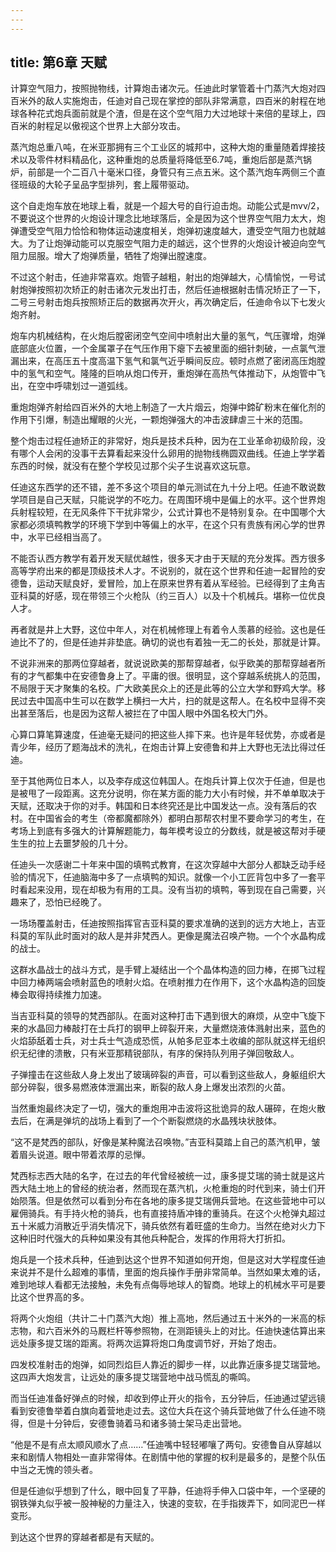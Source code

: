 ```yaml
---
---
---
```

title: 第6章 天赋
---



计算空气阻力，按照抛物线，计算炮击诸次元。任迪此时掌管着十门蒸汽大炮对四百米外的敌人实施炮击，任迪对自己现在掌控的部队非常满意，四百米的射程在地球各种花式炮兵面前就是个渣，但是在这个空气阻力大过地球十来倍的星球上，四百米的射程足以傲视这个世界上大部分攻击。

蒸汽炮总重八吨，在米亚那拥有三个工业区的城邦中，这种大炮的重量随着焊接技术以及零件材料精品化，这种重炮的总质量将降低至6.7吨，重炮后部是蒸汽锅炉，前部是一个二百八十毫米口径，身管只有三点五米。这个蒸汽炮车两侧三个直径班级的大轮子呈品字型排列，套上履带驱动。

这个自走炮车放在地球上看，就是一个超大号的自行迫击炮。动能公式是mvv/2，不要说这个世界的火炮设计理念比地球落后，全是因为这个世界空气阻力太大，炮弹遭受空气阻力恰恰和物体运动速度相关，炮弹初速度越大，遭受空气阻力也就越大。为了让炮弹动能可以克服空气阻力走的越远，这个世界的火炮设计被迫向空气阻力屈服。增大了炮弹质量，牺牲了炮弹出膛速度。

不过这个射击，任迪非常喜欢。炮管子越粗，射出的炮弹越大，心情愉悦，一号试射炮弹按照初次矫正的射击诸次元发出打击，然后任迪根据射击情况矫正了一下，二号三号射击炮兵按照矫正后的数据再次开火，再次确定后，任迪命令以下七发火炮齐射。

炮车内机械结构，在火炮后膛密闭空气空间中喷射出大量的氢气，气压骤增，炮弹底部底火位置，一个金属罩子在气压作用下瘪下去被里面的细针刺破，一点氯气泄漏出来，在高压五十度高温下氢气和氯气近乎瞬间反应。顿时点燃了密闭高压炮膛中的氢气和空气。隆隆的巨响从炮口传开，重炮弹在高热气体推动下，从炮管中飞出，在空中呼啸划过一道弧线。

重炮炮弹齐射给四百米外的大地上制造了一大片烟云，炮弹中鍗矿粉末在催化剂的作用下引爆，制造出耀眼的火光，一颗炮弹强大的冲击波肆虐三十米的范围。

整个炮击过程任迪矫正的非常好，炮兵是技术兵种，因为在工业革命初级阶段，没有哪个人会闲的没事干去算看起来没什么卵用的抛物线椭圆双曲线。任迪上学学着东西的时候，就没有在整个学校见过那个尖子生说喜欢这玩意。

任迪这东西学的还不错，差不多这个项目的单元测试在九十分上吧。任迪不敢说数学项目是自己天赋，只能说学的不吃力。在周围环境中是偏上的水平。这个世界炮兵射程较短，在无风条件下干扰非常少，公式计算也不是特别复杂。在中国哪个大家都必须填鸭教学的环境下学到中等偏上的水平，在这个只有贵族有闲心学的世界中，水平已经相当高了。

不能否认西方教学有着开发天赋优越性，很多天才由于天赋的充分发挥。西方很多高等学府出来的都是顶级技术人才。不说别的，就在这个世界和任迪一起冒险的安德鲁，运动天赋良好，爱冒险，加上在原来世界有着从军经验。已经得到了主角吉亚科莫的好感，现在带领三个火枪队（约三百人）以及十个机械兵。堪称一位优良人才。

再者就是井上大野，这位中年人，对在机械修理上有着令人羡慕的经验。这也是任迪比不了的，但是任迪并非垫底。确切的说也有着独一无二的长处，那就是计算。

不说非洲来的那两位穿越者，就说说欧美的那帮穿越者，似乎欧美的那帮穿越者所有的才气都集中在安德鲁身上了。平庸的很。很明显，这个穿越系统挑人的范围，不局限于天才聚集的名校。广大欧美民众上的还是此等的公立大学和野鸡大学。移民过去中国高中生可以在数学上横扫一大片，扫的就是这帮人。在名校中显得不突出甚至落后，也是因为这帮人被拦在了中国人眼中外国名校大门外。

心算口算笔算速度，任迪毫无疑问的把这些人摔下来。也许是年轻优势，亦或者是青少年，经历了题海战术的洗礼，在炮击计算上安德鲁和井上大野也无法比得过任迪。

至于其他两位日本人，以及李存成这位韩国人。在炮兵计算上仅次于任迪，但是也是被甩了一段距离。这充分说明，你在某方面的能力大小有时候，并不单单取决于天赋，还取决于你的对手。韩国和日本终究还是比中国发达一点。没有落后的农村。在中国省会的考生（帝都魔都除外）都明白那帮农村里不要命学习的考生，在考场上到底有多强大的计算解题能力，每年模考设立的分数线，就是被这帮对手硬生生的拉上去噩梦般的几十分。

任迪头一次感谢二十年来中国的填鸭式教育，在这次穿越中大部分人都缺乏动手经验的情况下，任迪脑海中多了一点填鸭的知识。就像一个小工匠背包中多了一套平时看起来没用，现在却极为有用的工具。没有当初的填鸭，等到现在自己需要，兴趣来了，恐怕已经晚了。

一场场覆盖射击，任迪按照指挥官吉亚科莫的要求准确的送到的远方大地上，吉亚科莫的军队此时面对的敌人是并非梵西人。更像是魔法召唤产物。一个个水晶构成的战士。

这群水晶战士的战斗方式，是手臂上凝结出一个个晶体构造的回力棒，在掷飞过程中回力棒两端会喷射蓝色的喷射火焰。在喷射推力在作用下，这个水晶构造的回旋棒会取得持续推力加速。

当吉亚科莫的领导的梵西部队。在面对这种打击下遇到很大的麻烦，从空中飞旋下来的水晶回力棒敲打在士兵打的钢甲上碎裂开来，大量燃烧液体溅射出来，蓝色的火焰舔舐着士兵，对士兵士气造成恐慌，从帕多尼亚本土收编的部队就这样无组织织无纪律的溃散，只有米亚那精锐部队，有序的保持队列用子弹回敬敌人。

子弹撞击在这些敌人身上发出了玻璃碎裂的声音，可以看到这些敌人，身躯组织大部分碎裂，很多易燃液体泄漏出来，断裂的敌人身上爆发出浓烈的火苗。

当然重炮最终决定了一切，强大的重炮用冲击波将这批诡异的敌人碾碎，在炮火散去后，在满是弹坑的战场上看到了一个个断裂燃烧的水晶残块状肢体。

“这不是梵西的部队，好像是某种魔法召唤物。”吉亚科莫踏上自己的蒸汽机甲，皱着眉头说道。眼中带着浓厚的忌惮。

梵西标志西大陆的名字，在过去的年代曾经被统一过，康多提艾瑞的骑士就是这片西大陆土地上的曾经的统治者，然而现在蒸汽机，火枪重炮的时代到来，骑士们开始陨落。但是依然可以看到分布在各地的康多提艾瑞佣兵营地。在这些营地中可以雇佣骑兵。有手持火枪的骑兵，也有直接持盾冲锋的重骑兵。在这个火枪弹丸超过五十米威力消散近乎消失情况下，骑兵依然有着旺盛的生命力。当然在绝对火力下这种旧时代强大的兵种如果没有其他兵种配合，发挥的作用将大打折扣。

炮兵是一个技术兵种，任迪到达这个世界不知道如何开炮，但是这对大学程度任迪来说并不是什么超难的事情，里面的炮兵操作手册非常简单。当然如果太难的话，难到地球人看都无法接触，未免有点侮辱地球人的智商。地球上的机械水平可是要比这个世界高的多。

将两个火炮组（共计二十门蒸汽大炮）推上高地，然后通过五十米外的一米高的标志物，和六百米外的马厩栏杆等参照物，在测距镜头上的对比。任迪快速估算出来远处康多提艾瑞的距离。将两次运算将炮口角度调节好，开始了炮击。

四发校准射击的炮弹，如同烈焰巨人靠近的脚步一样，以此靠近康多提艾瑞营地。这四声大炮发言，让远处的康多提艾瑞营地中战马慌乱的嘶鸣。

而当任迪准备好弹点的时候，却收到停止开火的指令，五分钟后，任迪通过望远镜看到安德鲁举着白旗向着营地走过去。这位大兵在这个骑兵营地做了什么任迪不晓得，但是十分钟后，安德鲁骑着马和诸多骑士架马走出营地。

“他是不是有点太顺风顺水了点……”任迪嘴中轻轻嘟嚷了两句。安德鲁自从穿越以来和剧情人物相处一直非常得体。在剧情中他的掌握的权利是最多的，是整个队伍中当之无愧的领头者。

但是任迪似乎想到了什么，眼中回复了平静，任迪将手伸入口袋中年，一个坚硬的钢铁弹丸似乎被一股神秘的力量注入，快速的变软，在手指拨弄下，如同泥巴一样变形。

到达这个世界的穿越者都是有天赋的。
